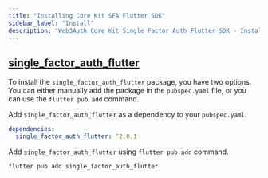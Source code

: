 ```yaml
---
title: "Installing Core Kit SFA Flutter SDK"
sidebar_label: "Install"
description: "Web3Auth Core Kit Single Factor Auth Flutter SDK - Install | Documentation - Web3Auth"
---
```


## [single_factor_auth_flutter](https://pub.dev/packages/single_factor_auth_flutter)

To install the `single_factor_auth_flutter` package, you have two options. You can either manually
add the package in the `pubspec.yaml` file, or you can use the `flutter pub add` command.

Add `single_factor_auth_flutter` as a dependency to your `pubspec.yaml`.

```yaml
dependencies:
  single_factor_auth_flutter: ^2.0.1
```

Add `single_factor_auth_flutter` using `flutter pub add` command.

```sh
flutter pub add single_factor_auth_flutter
```
